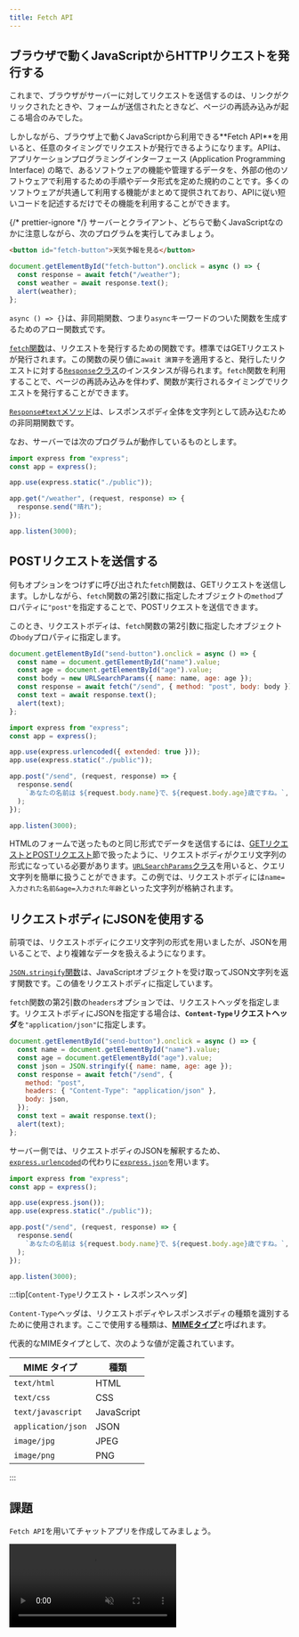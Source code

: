 ```yaml
---
title: Fetch API
---
```



## ブラウザで動くJavaScriptから<Term>HTTPリクエスト</Term>を発行する

これまで、ブラウザが<Term>サーバー</Term>に対して<Term>リクエスト</Term>を送信するのは、リンクがクリックされたときや、フォームが送信されたときなど、ページの再読み込みが起こる場合のみでした。

しかしながら、ブラウザ上で動くJavaScriptから利用できる**Fetch <Term>API</Term>**を用いると、任意のタイミングで<Term>リクエスト</Term>が発行できるようになります。<Term>API</Term>は、アプリケーションプログラミングインターフェース (Application Programming Interface) の略で、あるソフトウェアの機能や管理するデータを、外部の他のソフトウェアで利用するための手順やデータ形式を定めた規約のことです。多くのソフトウェアが共通して利用する機能がまとめて提供されており、<Term>API</Term>に従い短いコードを記述するだけでその機能を利用することができます。

{/* prettier-ignore */}
<Term>サーバー</Term>と<Term>クライアント</Term>、どちらで動くJavaScriptなのかに注意しながら、次のプログラムを実行してみましょう。

```html title="public/index.htmlのbody内"
<button id="fetch-button">天気予報を見る</button>
```

```javascript title="public/script.js (ブラウザ上で動くJavaScript)"
document.getElementById("fetch-button").onclick = async () => {
  const response = await fetch("/weather");
  const weather = await response.text();
  alert(weather);
};
```

<ViewSource url={import.meta.url} path="_samples/fetch-api" />

`async () => {}`は、<Term>非同期関数</Term>、つまり`async`キーワードのついた関数を生成するための<Term>アロー関数</Term>式です。

[`fetch`関数](https://developer.mozilla.org/ja/docs/Web/API/fetch)は、<Term>リクエスト</Term>を発行するための関数です。標準では<Term>GETリクエスト</Term>が発行されます。この関数の戻り値に`await 演算子`を適用すると、発行した<Term>リクエスト</Term>に対する[`Response`クラス](https://developer.mozilla.org/ja/docs/Web/API/Response)のインスタンスが得られます。`fetch`関数を利用することで、ページの再読み込みを伴わず、関数が実行されるタイミングで<Term>リクエスト</Term>を発行することができます。

[`Response#text`メソッド](https://developer.mozilla.org/ja/docs/Web/API/Response/text)は、<Term>レスポンスボディ</Term>全体を文字列として読み込むための<Term>非同期関数</Term>です。

なお、<Term>サーバー</Term>では次のプログラムが動作しているものとします。

```javascript title="main.mjs (サーバーとして動くJavaScript)"
import express from "express";
const app = express();

app.use(express.static("./public"));

app.get("/weather", (request, response) => {
  response.send("晴れ");
});

app.listen(3000);
```

## <Term>POSTリクエスト</Term>を送信する

何もオプションをつけずに呼び出された`fetch`関数は、<Term>GETリクエスト</Term>を送信します。しかしながら、`fetch`関数の第2引数に指定したオブジェクトの`method`プロパティに`"post"`を指定することで、<Term>POSTリクエスト</Term>を送信できます。

このとき、<Term>リクエストボディ</Term>は、`fetch`関数の第2引数に指定したオブジェクトの`body`プロパティに指定します。

```javascript title="public/script.js"
document.getElementById("send-button").onclick = async () => {
  const name = document.getElementById("name").value;
  const age = document.getElementById("age").value;
  const body = new URLSearchParams({ name: name, age: age });
  const response = await fetch("/send", { method: "post", body: body });
  const text = await response.text();
  alert(text);
};
```

```javascript title="main.mjs"
import express from "express";
const app = express();

app.use(express.urlencoded({ extended: true }));
app.use(express.static("./public"));

app.post("/send", (request, response) => {
  response.send(
    `あなたの名前は ${request.body.name}で、${request.body.age}歳ですね。`,
  );
});

app.listen(3000);
```

<ViewSource url={import.meta.url} path="_samples/send-post-request" />

HTMLのフォームで送ったものと同じ形式でデータを送信するには、[GETリクエストとPOSTリクエスト](/docs/web-servers/get-post/)節で扱ったように、<Term>リクエストボディ</Term>が<Term>クエリ文字列</Term>の形式になっている必要があります。[`URLSearchParams`クラス](https://developer.mozilla.org/ja/docs/Web/API/URLSearchParams)を用いると、<Term>クエリ文字列</Term>を簡単に扱うことができます。この例では、<Term>リクエストボディ</Term>には`name=入力された名前&age=入力された年齢`といった文字列が格納されます。

## <Term>リクエストボディ</Term>に<Term>JSON</Term>を使用する

前項では、<Term>リクエストボディ</Term>に<Term>クエリ文字列</Term>の形式を用いましたが、<Term>JSON</Term>を用いることで、より複雑なデータを扱えるようになります。

[`JSON.stringify`関数](https://developer.mozilla.org/ja/docs/Web/JavaScript/Reference/Global_Objects/JSON/stringify)は、JavaScriptオブジェクトを受け取って<Term>JSON</Term>文字列を返す関数です。この値を<Term>リクエストボディ</Term>に指定しています。

`fetch`関数の第2引数の`headers`オプションでは、<Term>リクエストヘッダ</Term>を指定します。<Term>リクエストボディ</Term>に<Term>JSON</Term>を指定する場合は、**`Content-Type`リクエストヘッダ**を`"application/json"`に指定します。

```javascript title="public/script.js"
document.getElementById("send-button").onclick = async () => {
  const name = document.getElementById("name").value;
  const age = document.getElementById("age").value;
  const json = JSON.stringify({ name: name, age: age });
  const response = await fetch("/send", {
    method: "post",
    headers: { "Content-Type": "application/json" },
    body: json,
  });
  const text = await response.text();
  alert(text);
};
```

サーバー側では、<Term>リクエストボディ</Term>のJSONを解釈するため、[`express.urlencoded`](https://expressjs.com/ja/api.html#express.urlencoded)の代わりに[`express.json`](https://expressjs.com/ja/api.html#express.json)を用います。

```javascript title="main.mjs"
import express from "express";
const app = express();

app.use(express.json());
app.use(express.static("./public"));

app.post("/send", (request, response) => {
  response.send(
    `あなたの名前は ${request.body.name}で、${request.body.age}歳ですね。`,
  );
});

app.listen(3000);
```

<ViewSource url={import.meta.url} path="_samples/json-request-body" />

:::tip[`Content-Type`<Term type="httpHeaderBody">リクエスト・レスポンスヘッダ</Term>]

`Content-Type`ヘッダは、<Term>リクエストボディ</Term>や<Term>レスポンスボディ</Term>の種類を識別するために使用されます。ここで使用する種類は、[**MIMEタイプ**](https://developer.mozilla.org/ja/docs/Glossary/MIME_type)と呼ばれます。

代表的なMIMEタイプとして、次のような値が定義されています。

| MIME タイプ        | 種類       |
| ------------------ | ---------- |
| `text/html`        | HTML       |
| `text/css`         | CSS        |
| `text/javascript`  | JavaScript |
| `application/json` | JSON       |
| `image/jpg`        | JPEG       |
| `image/png`        | PNG        |

:::

## 課題

`Fetch API`を用いてチャットアプリを作成してみましょう。

<video src={chatAppVideo} controls muted />

### ヒント

[掲示板を作ったとき](/docs/web-servers/get-post/)と同じく、`messages`という配列をサーバー側に用意し、メッセージが送信されたらその配列に要素を追加するようにしましょう。

```javascript title="main.mjs"
const messages = [];
app.post("/send", (request, response) => {
  // メッセージを追加
});
```

`/messages`への<Term>GETリクエスト</Term>に対し、メッセージの一覧を<Term>JSON</Term>で応答するようにしてみましょう。

[`express.Response#json`メソッド](https://expressjs.com/ja/api.html#res.json)は、受け取ったオブジェクトを`JSON.stringify`によって<Term>JSON</Term>としたうえで<Term>レスポンス</Term>するためのメソッドです。このとき、`Content-Type`レスポンスヘッダは自動的に`"application/json"`に設定されます。

```javascript title="main.mjs"
app.get("/messages", (request, response) => {
  response.json(messages);
});
```

新着メッセージを確認するために、定期的に`/messages`に対して`fetch`関数を用いて<Term>リクエスト</Term>しましょう。`setInterval`関数が利用できます。

```javascript title="public/script.js"
setInterval(async () => {
  const response = await fetch("/messages");
  // レスポンスを処理する
}, 1000);
```

`innerHTML`プロパティを空文字列とすることで要素の子要素を全て削除できます。`document.createElement`関数を用いて再び生成し直しましょう。

```html title="public/index.html"
<ul id="message-list"></ul>
```

```javascript title="public/script.js"
const messageList = document.getElementById("message-list");
messageList.innerHTML = "";

for (const message of messages) {
  const li = document.createElement("li");
  li.textContent = message;
  messageList.appendChild(li);
}
```

### 解答

解答は次のリンクを参照してください。

<ViewSource url={import.meta.url} path="_samples/chat" />
